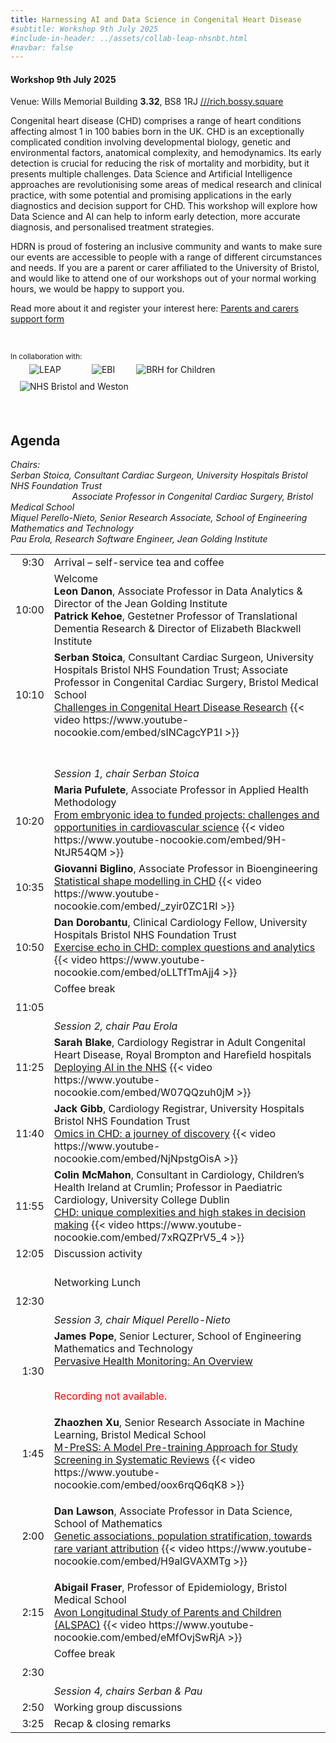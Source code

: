 ```yaml
---
title: Harnessing AI and Data Science in Congenital Heart Disease
#subtitle: Workshop 9th July 2025
#include-in-header: ../assets/collab-leap-nhsnbt.html
#navbar: false
---
```


#### Workshop 9th July 2025
Venue: Wills Memorial Building **3.32**, BS8 1RJ [///rich.bossy.square](https://what3words.com/rich.bossy.square)

Congenital heart disease (CHD) comprises a range of heart conditions affecting almost 1 in 100 babies born in the UK. CHD is an exceptionally complicated condition involving developmental biology, genetic and environmental factors, anatomical complexity, and hemodynamics. Its early detection is crucial for reducing the risk of mortality and morbidity, but it presents multiple challenges. Data Science and Artificial Intelligence approaches are revolutionising some areas of medical research and clinical practice, with some potential and promising applications in the early diagnostics and decision support for CHD. This workshop will explore how Data Science and AI can help to inform early detection, more accurate diagnosis, and personalised treatment strategies.


::: {#carers .callout-warning icon=false title='Support for parents and carers' collapse="true"}
HDRN is proud of fostering an inclusive community and wants to make sure our events are accessible to people with a range of different circumstances and needs. If you are a parent or carer affiliated to the University of Bristol, and would like to attend one of our workshops out of your normal working hours, we would be happy to support you.

Read more about it and register your interest here: [Parents and carers support form](https://forms.office.com/e/uh84hkhDLA)
:::


<br>

<small>In collaboration with:</small><br>
<img src="../assets/leap.png" alt="LEAP"
    style="max-height:80px;vertical-align:middle;margin:5px 15px 5px 30px">
<img src="../assets/ebi.png" alt="EBI"
    style="max-height:80px;vertical-align:middle;margin:5px 15px 5px 30px">
<img src="../assets/brhc.png" alt="BRH for Children"
    style="max-height:80px;vertical-align:middle;margin:5px 15px 5px 15px">
<img src="../assets/nhsnbt.png" alt="NHS Bristol and Weston"
    style="max-height:80px;vertical-align:middle;margin:5px 15px 5px 15px">


<!--[Watch all talks on YouTube](https://www.youtube.com/playlist?list=){.btn .btn-primary}-->

<br>

## Agenda

*Chairs:
<br>Serban Stoica, Consultant Cardiac Surgeon, University Hospitals Bristol NHS Foundation Trust <br>
&nbsp;&nbsp;&nbsp;&nbsp;&nbsp;&nbsp;&nbsp;&nbsp;&nbsp;&nbsp;&nbsp;&nbsp;&nbsp;&nbsp;&nbsp;&nbsp;&nbsp;&nbsp;&nbsp;&nbsp;&nbsp;&nbsp;&nbsp;&nbsp;&nbsp;Associate Professor in Congenital Cardiac Surgery, Bristol Medical School
<br>Miquel Perello-Nieto, Senior Research Associate, School of Engineering Mathematics and Technology
<br>Pau Erola, Research Software Engineer, Jean Golding Institute*

<style>
    table {
        tr td:first-child { text-align: right; }
    }
</style>
<table class="table">
    <tr>
        <td>9:30</td>
        <td>Arrival -- self-service tea and coffee</td>
    </tr>
    <tr>
        <td>10:00</td>
        <td>Welcome
            <br>
            **Leon Danon**, Associate Professor in Data Analytics & Director of the Jean Golding Institute
            <br>
            **Patrick Kehoe**, Gestetner Professor of Translational Dementia Research & Director of Elizabeth Blackwell Institute
        </td>
    </tr>
    <tr>
        <td>10:10</td>
        <td>
            **Serban Stoica**, Consultant Cardiac Surgeon, University Hospitals Bristol NHS Foundation Trust; Associate Professor in Congenital Cardiac Surgery, Bristol Medical School
            <br>[Challenges in Congenital Heart Disease Research](../archive/w20250709/HDRN_20250709_01_SerbanStoica.pdf)
            {{< video https://www.youtube-nocookie.com/embed/sINCagcYP1I >}}
        </td>
    </tr>
    <tr>
        <td></td>
        <td>
            <br><br>*Session 1, chair Serban Stoica*
        </td>
    </tr>
    <tr>
        <td>10:20</td>
        <td>
            **Maria Pufulete**, Associate Professor in Applied Health Methodology
            <br>[From embryonic idea to funded projects: challenges and opportunities in cardiovascular science](../archive/w20250709/HDRN_20250709_02_MariaPufulete.pdf)
            {{< video https://www.youtube-nocookie.com/embed/9H-NtJR54QM >}}
        </td>
    </tr>
    <tr>
        <td>10:35</td>
        <td>
            **Giovanni Biglino**, Associate Professor in Bioengineering
            <br>[Statistical shape modelling in CHD]()
            {{< video https://www.youtube-nocookie.com/embed/_zyir0ZC1RI >}}
        </td>
    </tr>
    <tr>
        <td>10:50</td>
        <td>
            **Dan Dorobantu**, Clinical Cardiology Fellow, University Hospitals Bristol NHS Foundation Trust
            <br>[Exercise echo in CHD: complex questions and analytics](../archive/w20250709/HDRN_20250709_04_DanDorobantu.pdf)
            {{< video https://www.youtube-nocookie.com/embed/oLLTfTmAjj4 >}}
        </td>
    </tr>
    <tr>
        <td>11:05</td>
        <td>Coffee break <br><br><br>*Session 2, chair Pau Erola*</td>
    </tr>
    <tr>
        <td>11:25</td>
        <td>
            **Sarah Blake**, Cardiology Registrar in Adult Congenital Heart Disease, Royal Brompton and Harefield hospitals
            <br>[Deploying AI in the NHS]()
            {{< video https://www.youtube-nocookie.com/embed/W07QQzuh0jM >}}
        </td>
    </tr>
    <tr>
        <td>11:40</td>
        <td>
            **Jack Gibb**, Cardiology Registrar, University Hospitals Bristol NHS Foundation Trust
            <br>[Omics in CHD: a journey of discovery]()
            {{< video https://www.youtube-nocookie.com/embed/NjNpstgOisA >}}
        </td>
    </tr>
    <tr>
        <td>11:55</td>
        <td>
            **Colin McMahon**, Consultant in Cardiology, Children's Health Ireland at Crumlin;
            Professor in Paediatric Cardiology, University College Dublin
            <br>[CHD: unique complexities and high stakes in decision making](../archive/w20250709/HDRN_20250709_07_ColinMcMahon.pdf)
            {{< video https://www.youtube-nocookie.com/embed/7xRQZPrV5_4 >}}
        </td>
    </tr>
    <tr>
        <td>12:05</td>
        <td>
            Discussion activity 
        </td>
    </tr>
    <tr>
        <td><br>12:30</td>
        <td><br>Networking Lunch<br><br><br>*Session 3, chair Miquel Perello-Nieto*</td>
    </tr>
    <tr>
        <td>1:30</td>
        <td>
            **James Pope**, Senior Lecturer, School of Engineering Mathematics and Technology
            <br>[Pervasive Health Monitoring: An Overview](../archive/w20250709/HDRN_20250709_08_JamesPope.pdf)
            <br><br><p style="color:red;">Recording not available.</p>
        </td>
    </tr>
    <tr>
        <td>1:45</td>
        <td>
            **Zhaozhen Xu**, Senior Research Associate in Machine Learning, Bristol Medical School
            <br>[M-PreSS: A Model Pre-training Approach for Study Screening in Systematic Reviews](../archive/w20250709/HDRN_20250709_09_ZhaozhenXu.pdf)
{{< video https://www.youtube-nocookie.com/embed/oox6rqQ6qK8 >}}
        </td>
    </tr>
    <tr>
        <td>2:00</td>
        <td>
            **Dan Lawson**, Associate Professor in Data Science, School of Mathematics
            <br>[Genetic associations, population stratification, towards rare variant attribution](../archive/w20250709/HDRN_20250709_10_DanLawson.pdf)
            {{< video https://www.youtube-nocookie.com/embed/H9alGVAXMTg >}}

        </td>
    </tr>
    <tr>
        <td>2:15</td>
        <td>
            **Abigail Fraser**, Professor of Epidemiology, Bristol Medical School
            <br>[Avon Longitudinal Study of Parents and Children (ALSPAC)](../archive/w20250709/HDRN_20250709_11_AbigailFraser.pdf)
            {{< video https://www.youtube-nocookie.com/embed/eMfOvjSwRjA >}}
        </td>
    </tr>
    <tr>
        <td>2:30</td>
        <td>Coffee break <br><br><br>*Session 4, chairs Serban & Pau*</td>
    </tr>
    <tr>
        <td>2:50</td>
        <td>
            Working group discussions
        </td>
    </tr>
    <tr>
        <td>3:25</td>
        <td>
            Recap & closing remarks
        </td>
    </tr>

</table>
